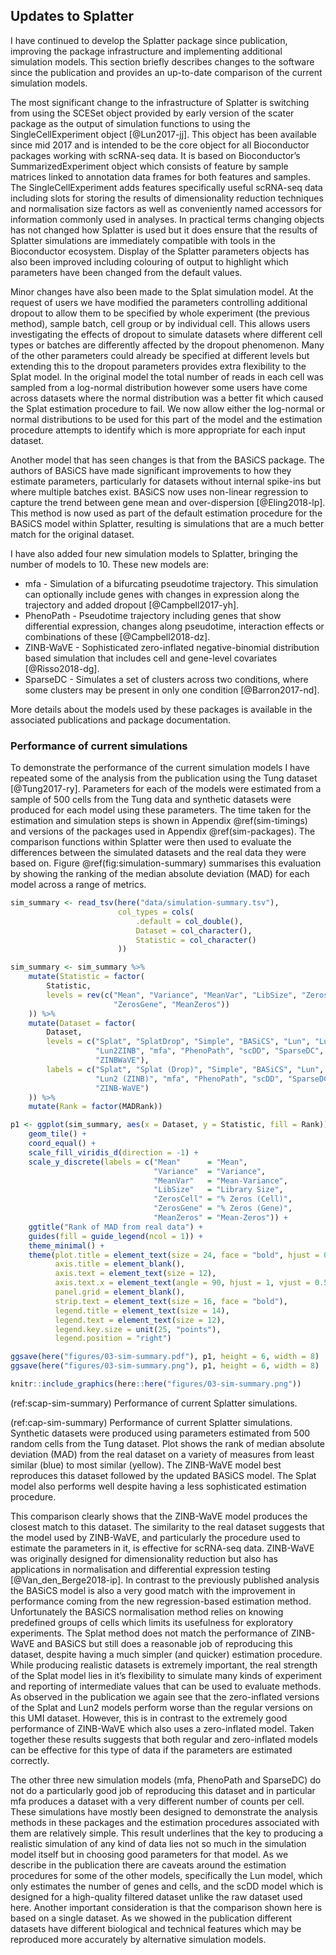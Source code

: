 ## Updates to Splatter {#splatter-update}

I have continued to develop the Splatter package since publication, improving
the package infrastructure and implementing additional simulation models. This
section briefly describes changes to the software since the publication and
provides an up-to-date comparison of the current simulation models.

The most significant change to the infrastructure of Splatter is switching from
using the SCESet object provided by early version of the scater package as the
output of simulation functions to using the SingleCellExperiment object
[@Lun2017-jj]. This object has been available since mid 2017 and is intended to
be the core object for all Bioconductor packages working with scRNA-seq data.
It is based on Bioconductor's SummarizedExperiment object which consists of
feature by sample matrices linked to annotation data frames for both features
and samples. The SingleCellExperiment adds features specifically useful
scRNA-seq data including slots for storing the results of dimensionality
reduction techniques and normalisation size factors as well as conveniently
named accessors for information commonly used in analyses. In practical terms
changing objects has not changed how Splatter is used but it does ensure that
the results of Splatter simulations are immediately compatible with tools in
the Bioconductor ecosystem. Display of the Splatter parameters objects has also
been improved including colouring of output to highlight which parameters have
been changed from the default values.

Minor changes have also been made to the Splat simulation model. At the request
of users we have modified the parameters controlling additional dropout to
allow them to be specified by whole experiment (the previous method), sample
batch, cell group or by individual cell. This allows users investigating the
effects of dropout to simulate datasets where different cell types or batches
are differently affected by the dropout phenomenon. Many of the other
parameters could already be specified at different levels but extending this to
the dropout parameters provides extra flexibility to the Splat model. In the
original model the total number of reads in each cell was sampled from a
log-normal distribution however some users have come across datasets where the
normal distribution was a better fit which caused the Splat estimation
procedure to fail. We now allow either the log-normal or normal distributions
to be used for this part of the model and the estimation procedure attempts to
identify which is more appropriate for each input dataset.

Another model that has seen changes is that from the BASiCS package. The
authors of BASiCS have made significant improvements to how they estimate
parameters, particularly for datasets without internal spike-ins but where
multiple batches exist. BASiCS now uses non-linear regression to capture the
trend between gene mean and over-dispersion [@Eling2018-lp]. This method is now
used as part of the default estimation procedure for the BASiCS model within
Splatter, resulting is simulations that are a much better match for the
original dataset.

I have also added four new simulation models to Splatter, bringing the number of
models to 10. These new models are:

* mfa - Simulation of a bifurcating pseudotime trajectory. This simulation can
  optionally include genes with changes in expression along the trajectory and
  added dropout [@Campbell2017-yh].
* PhenoPath - Pseudotime trajectory including genes that show differential
  expression, changes along pseudotime, interaction effects or combinations of
  these [@Campbell2018-dz].
* ZINB-WaVE - Sophisticated zero-inflated negative-binomial distribution based
  simulation that includes cell and gene-level covariates [@Risso2018-dg].
* SparseDC - Simulates a set of clusters across two conditions, where
  some clusters may be present in only one condition [@Barron2017-nd].

More details about the models used by these packages is available in the
associated publications and package documentation.

### Performance of current simulations

To demonstrate the performance of the current simulation models I have repeated
some of the analysis from the publication using the Tung dataset
[@Tung2017-ry]. Parameters for each of the models were estimated from a sample
of 500 cells from the Tung data and synthetic datasets were produced for each
model using these parameters. The time taken for the estimation and simulation
steps is shown in Appendix \@ref(sim-timings) and versions of the packages used
in Appendix \@ref(sim-packages). The comparison functions within Splatter were
then used to evaluate the differences between the simulated datasets and the
real data they were based on. Figure \@ref(fig:simulation-summary) summarises
this evaluation by showing the ranking of the median absolute deviation (MAD)
for each model across a range of metrics.

```r
sim_summary <- read_tsv(here("data/simulation-summary.tsv"),
                        col_types = cols(
                            .default = col_double(),
                            Dataset = col_character(),
                            Statistic = col_character()
                        ))

sim_summary <- sim_summary %>%
    mutate(Statistic = factor(
        Statistic,
        levels = rev(c("Mean", "Variance", "MeanVar", "LibSize", "ZerosCell",
                       "ZerosGene", "MeanZeros"))
    )) %>%
    mutate(Dataset = factor(
        Dataset,
        levels = c("Splat", "SplatDrop", "Simple", "BASiCS", "Lun", "Lun2",
                   "Lun2ZINB", "mfa", "PhenoPath", "scDD", "SparseDC",
                   "ZINBWaVE"),
        labels = c("Splat", "Splat (Drop)", "Simple", "BASiCS", "Lun", "Lun2",
                   "Lun2 (ZINB)", "mfa", "PhenoPath", "scDD", "SparseDC",
                   "ZINB-WaVE")
    )) %>%
    mutate(Rank = factor(MADRank))

p1 <- ggplot(sim_summary, aes(x = Dataset, y = Statistic, fill = Rank)) +
    geom_tile() +
    coord_equal() +
    scale_fill_viridis_d(direction = -1) +
    scale_y_discrete(labels = c("Mean"      = "Mean",
                                "Variance"  = "Variance",
                                "MeanVar"   = "Mean-Variance",
                                "LibSize"   = "Library Size",
                                "ZerosCell" = "% Zeros (Cell)",
                                "ZerosGene" = "% Zeros (Gene)",
                                "MeanZeros" = "Mean-Zeros")) +
    ggtitle("Rank of MAD from real data") +
    guides(fill = guide_legend(ncol = 1)) +
    theme_minimal() +
    theme(plot.title = element_text(size = 24, face = "bold", hjust = 0.4),
          axis.title = element_blank(),
          axis.text = element_text(size = 12),
          axis.text.x = element_text(angle = 90, hjust = 1, vjust = 0.5),
          panel.grid = element_blank(),
          strip.text = element_text(size = 16, face = "bold"),
          legend.title = element_text(size = 14),
          legend.text = element_text(size = 12),
          legend.key.size = unit(25, "points"),
          legend.position = "right")

ggsave(here("figures/03-sim-summary.pdf"), p1, height = 6, width = 8)
ggsave(here("figures/03-sim-summary.png"), p1, height = 6, width = 8)

knitr::include_graphics(here::here("figures/03-sim-summary.png"))
```

(ref:scap-sim-summary) Performance of current Splatter simulations.

(ref:cap-sim-summary) Performance of current Splatter simulations. Synthetic datasets were produced using parameters estimated from 500 random cells from the Tung dataset. Plot shows the rank of median absolute deviation (MAD) from the real dataset on a variety of measures from least similar (blue) to most similar (yellow). The ZINB-WaVE model best reproduces this dataset followed by the updated BASiCS model. The Splat model also performs well despite having a less sophisticated estimation procedure.

This comparison clearly shows that the ZINB-WaVE model produces the closest
match to this dataset. The similarity to the real dataset suggests that the
model used by ZINB-WaVE, and particularly the procedure used to estimate the
parameters in it, is effective for scRNA-seq data. ZINB-WaVE was originally
designed for dimensionality reduction but also has applications in
normalisation and differential expression testing [@Van_den_Berge2018-ip]. In
contrast to the previously published analysis the BASiCS model is also a very
good match with the improvement in performance coming from the new
regression-based estimation method. Unfortunately the BASiCS normalisation
method relies on knowing predefined groups of cells which limits its usefulness
for exploratory experiments. The Splat method does not match the performance of
ZINB-WaVE and BASiCS but still does a reasonable job of reproducing this
dataset, despite having a much simpler (and quicker) estimation procedure.
While producing realistic datasets is extremely important, the real strength of
the Splat model lies in it's flexibility to simulate many kinds of experiment
and reporting of intermediate values that can be used to evaluate methods. As
observed in the publication we again see that the zero-inflated versions of the
Splat and Lun2 models perform worse than the regular versions on this UMI
dataset. However, this is in contrast to the extremely good performance of
ZINB-WaVE which also uses a zero-inflated model. Taken together these results
suggests that both regular and zero-inflated models can be effective for this
type of data if the parameters are estimated correctly.

The other three new simulation models (mfa, PhenoPath and SparseDC) do not do a
particularly good job of reproducing this dataset and in particular mfa
produces a dataset with a very different number of counts per cell. These
simulations have mostly been designed to demonstrate the analysis methods in
these packages and the estimation procedures associated with them are
relatively simple. This result underlines that the key to producing a realistic
simulation of any kind of data lies not so much in the simulation model itself
but in choosing good parameters for that model. As we describe in the
publication there are caveats around the estimation procedures for some of the
other models, specifically the Lun model, which only estimates the number of
genes and cells, and the scDD model which is designed for a high-quality
filtered dataset unlike the raw dataset used here. Another important
consideration is that the comparison shown here is based on a single dataset.
As we showed in the publication different datasets have different biological
and technical features which may be reproduced more accurately by alternative
simulation models.
